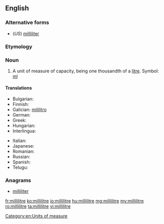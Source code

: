 ==English==

===Alternative forms===
* (''US'') [[milliliter]]

===Etymology===
{{prefix|milli|litre}}

===Noun===
{{en-noun}}

# A unit of measure of capacity, being one thousandth of a [[litre]]. Symbol: [[ml]]

====Translations====
{{trans-top|a unit of volume}}
* Bulgarian: {{t+|bg|милилитър|m}}
* Finnish: {{t-|fi|millilitra}}
* Galician: [[mililitro]] {{m}}
* German: {{t-|de|Milliliter|m}}
* Greek: {{t+|el|χιλιοστόλιτρο|n|tr=chiliostolitro}}
* Hungarian: {{t+|hu|milliliter}}
* Interlingua: {{t-|ia|mililitro}}
{{trans-mid}}
* Italian: {{t-|it|millilitro|m}}
* Japanese: {{t+|ja|ミリリットル|tr=miririttoru}}
* Romanian: {{t+|ro|mililitru|m}}
* Russian: {{t+|ru|миллилитр|m|tr=millilítr}}
* Spanish: {{t+|es|mililitro|m}}
* Telugu: {{t-|te|మిల్లీలీటరు}}
{{trans-bottom}}

===Anagrams===
* [[milliliter#English|milliliter]]

[[Category:en:Units of measure]]

[[fr:millilitre]]
[[ko:millilitre]]
[[io:millilitre]]
[[hu:millilitre]]
[[mg:millilitre]]
[[my:millilitre]]
[[ro:millilitre]]
[[ta:millilitre]]
[[vi:millilitre]]